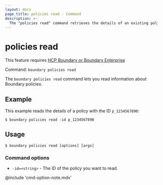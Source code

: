 ```yaml
---
layout: docs
page_title: policies read - Command
description: >-
  The "policies read" command retrieves the details of an existing policy resource with a given ID.
---
```


# policies read

<EnterpriseAlert product="boundary">This feature requires <a href="https://www.hashicorp.com/products/boundary">HCP Boundary or Boundary Enterprise</a></EnterpriseAlert>

Command: `boundary policies read`

The `boundary policies read` command lets you read information about Boundary policies.

## Example

This example reads the details of a policy with the ID `p_1234567890`:

```shell-session
$ boundary policies read -id p_1234567890
```

## Usage

<CodeBlockConfig hideClipboard>

```shell-session
$ boundary policies read [options] [args]
```

</CodeBlockConfig>

### Command options

- `-id=<string>` - The ID of the policy you want to read.

@include 'cmd-option-note.mdx'